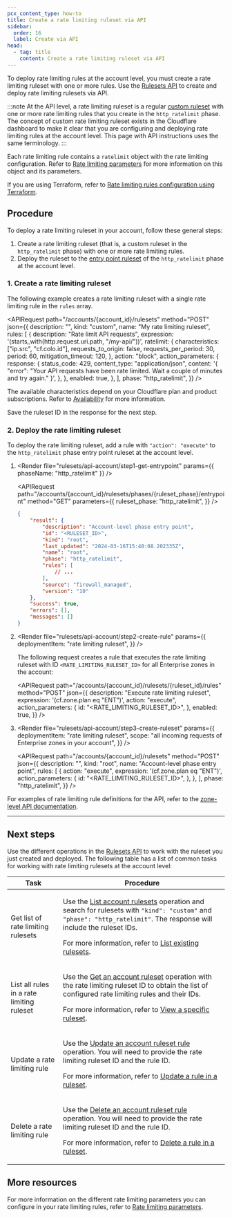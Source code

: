 ```yaml
---
pcx_content_type: how-to
title: Create a rate limiting ruleset via API
sidebar:
  order: 16
  label: Create via API
head:
  - tag: title
    content: Create a rate limiting ruleset via API
---
```



To deploy rate limiting rules at the account level, you must create a rate limiting ruleset with one or more rules. Use the [Rulesets API](/ruleset-engine/rulesets-api/) to create and deploy rate limiting rulesets via API.

:::note
At the API level, a rate limiting ruleset is a regular [custom ruleset](/waf/account/custom-rulesets/) with one or more rate limiting rules that you create in the `http_ratelimit` phase. The concept of custom rate limiting ruleset exists in the Cloudflare dashboard to make it clear that you are configuring and deploying rate limiting rules at the account level. This page with API instructions uses the same terminology.
:::

Each rate limiting rule contains a `ratelimit` object with the rate limiting configuration. Refer to [Rate limiting parameters](/waf/rate-limiting-rules/parameters/) for more information on this object and its parameters.

If you are using Terraform, refer to [Rate limiting rules configuration using Terraform](/terraform/additional-configurations/rate-limiting-rules/#create-a-rate-limiting-rule-at-the-account-level).

## Procedure

To deploy a rate limiting ruleset in your account, follow these general steps:

1. Create a rate limiting ruleset (that is, a custom ruleset in the `http_ratelimit` phase) with one or more rate limiting rules.
2. Deploy the ruleset to the [entry point ruleset](/ruleset-engine/about/rulesets/#entry-point-ruleset) of the `http_ratelimit` phase at the account level.

### 1. Create a rate limiting ruleset

The following example creates a rate limiting ruleset with a single rate limiting rule in the `rules` array.

<APIRequest
	path="/accounts/{account_id}/rulesets"
	method="POST"
	json={{
		description: "",
		kind: "custom",
		name: "My rate limiting ruleset",
		rules: [
			{
				description: "Rate limit API requests",
				expression: '(starts_with(http.request.uri.path, "/my-api/"))',
				ratelimit: {
					characteristics: ["ip.src", "cf.colo.id"],
					requests_to_origin: false,
					requests_per_period: 30,
					period: 60,
					mitigation_timeout: 120,
				},
				action: "block",
				action_parameters: {
					response: {
						status_code: 429,
						content_type: "application/json",
						content:
							'{ "error": "Your API requests have been rate limited. Wait a couple of minutes and try again." }',
					},
				},
				enabled: true,
			},
		],
		phase: "http_ratelimit",
	}}
/>

The available characteristics depend on your Cloudflare plan and product subscriptions. Refer to [Availability](/waf/rate-limiting-rules/#availability) for more information.

Save the ruleset ID in the response for the next step.

### 2. Deploy the rate limiting ruleset

To deploy the rate limiting ruleset, add a rule with `"action": "execute"` to the `http_ratelimit` phase entry point ruleset at the account level.

1.  <Render
    	file="rulesets/api-account/step1-get-entrypoint"
    	params={{ phaseName: "http_ratelimit" }}
    />

    <APIRequest
    	path="/accounts/{account_id}/rulesets/phases/{ruleset_phase}/entrypoint"
    	method="GET"
    	parameters={{
    		ruleset_phase: "http_ratelimit",
    	}}
    />

    ```json output {4}
    {
    	"result": {
    		"description": "Account-level phase entry point",
    		"id": "<RULESET_ID>",
    		"kind": "root",
    		"last_updated": "2024-03-16T15:40:08.202335Z",
    		"name": "root",
    		"phase": "http_ratelimit",
    		"rules": [
    			// ...
    		],
    		"source": "firewall_managed",
    		"version": "10"
    	},
    	"success": true,
    	"errors": [],
    	"messages": []
    }
    ```

2.  <Render
    	file="rulesets/api-account/step2-create-rule"
    	params={{
    		deploymentItem: "rate limiting ruleset",
    	}}
    />

    The following request creates a rule that executes the rate limiting ruleset with ID `<RATE_LIMITING_RULESET_ID>` for all Enterprise zones in the account:

    <APIRequest
    	path="/accounts/{account_id}/rulesets/{ruleset_id}/rules"
    	method="POST"
    	json={{
    		description: "Execute rate limiting ruleset",
    		expression: '(cf.zone.plan eq "ENT")',
    		action: "execute",
    		action_parameters: {
    			id: "<RATE_LIMITING_RULESET_ID>",
    		},
    		enabled: true,
    	}}
    />

    <Render file="account-enterprise-zones-only-api" />

3.  <Render
    	file="rulesets/api-account/step3-create-ruleset"
    	params={{
    		deploymentItem: "rate limiting ruleset",
    		scope: "all incoming requests of Enterprise zones in your account",
    	}}
    />

    <APIRequest
    	path="/accounts/{account_id}/rulesets"
    	method="POST"
    	json={{
    		description: "",
    		kind: "root",
    		name: "Account-level phase entry point",
    		rules: [
    			{
    				action: "execute",
    				expression: '(cf.zone.plan eq "ENT")',
    				action_parameters: {
    					id: "<RATE_LIMITING_RULESET_ID>",
    				},
    			},
    		],
    		phase: "http_ratelimit",
    	}}
    />

For examples of rate limiting rule definitions for the API, refer to the [zone-level API documentation](/waf/rate-limiting-rules/create-api/).

---

## Next steps

Use the different operations in the [Rulesets API](/ruleset-engine/rulesets-api/) to work with the ruleset you just created and deployed. The following table has a list of common tasks for working with rate limiting rulesets at the account level:

| Task                                      | Procedure                                                                                                                                                                                                                                         |
| ----------------------------------------- | ------------------------------------------------------------------------------------------------------------------------------------------------------------------------------------------------------------------------------------------------- |
| Get list of rate limiting rulesets        | <p>Use the [List account rulesets][1] operation and search for rulesets with `"kind": "custom"` and `"phase": "http_ratelimit"`. The response will include the ruleset IDs.</p><p>For more information, refer to [List existing rulesets][2].</p> |
| List all rules in a rate limiting ruleset | <p>Use the [Get an account ruleset][3] operation with the rate limiting ruleset ID to obtain the list of configured rate limiting rules and their IDs.</p><p>For more information, refer to [View a specific ruleset][4].</p>                     |
| Update a rate limiting rule               | <p>Use the [Update an account ruleset rule][5] operation. You will need to provide the rate limiting ruleset ID and the rule ID.</p><p>For more information, refer to [Update a rule in a ruleset][6].</p>                                        |
| Delete a rate limiting rule               | <p>Use the [Delete an account ruleset rule][7] operation. You will need to provide the rate limiting ruleset ID and the rule ID.</p><p>For more information, refer to [Delete a rule in a ruleset][8].</p>                                        |

[1]: /api/resources/rulesets/methods/list/
[2]: /ruleset-engine/rulesets-api/view/#list-existing-rulesets
[3]: /api/resources/rulesets/methods/get/
[4]: /ruleset-engine/rulesets-api/view/#view-a-specific-ruleset
[5]: /api/resources/rulesets/subresources/rules/methods/edit/
[6]: /ruleset-engine/rulesets-api/update-rule/
[7]: /api/resources/rulesets/subresources/rules/methods/delete/
[8]: /ruleset-engine/rulesets-api/delete-rule/

## More resources

For more information on the different rate limiting parameters you can configure in your rate limiting rules, refer to [Rate limiting parameters](/waf/rate-limiting-rules/parameters/).

